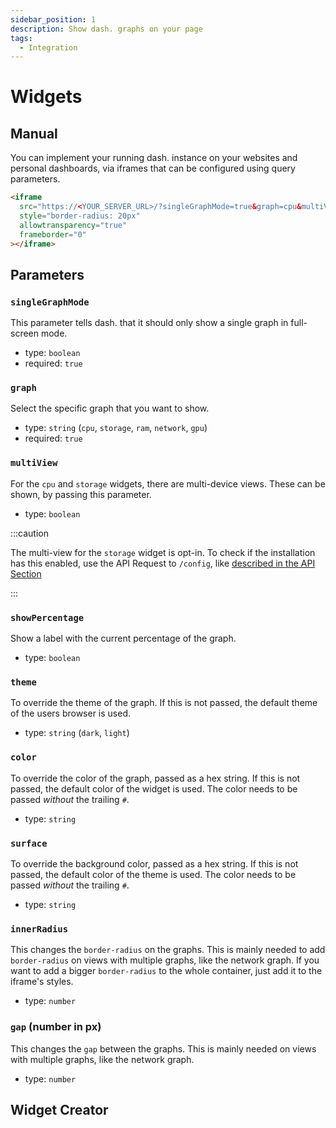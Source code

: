 ```yaml
---
sidebar_position: 1
description: Show dash. graphs on your page
tags:
  - Integration
---
```


# Widgets

## Manual

You can implement your running dash. instance on your websites and personal dashboards, via iframes that
can be configured using query parameters.

```html
<iframe
  src="https://<YOUR_SERVER_URL>/?singleGraphMode=true&graph=cpu&multiView=true"
  style="border-radius: 20px"
  allowtransparency="true"
  frameborder="0"
></iframe>
```

## Parameters

### `singleGraphMode`

This parameter tells dash. that it should only show a single graph in full-screen mode.

- type: `boolean`
- required: `true`

### `graph`

Select the specific graph that you want to show.

- type: `string` (`cpu`, `storage`, `ram`, `network`, `gpu`)
- required: `true`

### `multiView`

For the `cpu` and `storage` widgets, there are multi-device views.
These can be shown, by passing this parameter.

- type: `boolean`

:::caution

The multi-view for the `storage` widget is opt-in. To check if the installation has this enabled, use
the API Request to `/config`, like [described in the API Section](./api#config)

:::

### `showPercentage`

Show a label with the current percentage of the graph.

- type: `boolean`

### `theme`

To override the theme of the graph. If this is not passed, the default theme of the users browser is used.

- type: `string` (`dark`, `light`)

### `color`

To override the color of the graph, passed as a hex string. If this is not passed, the default color of the widget is used.
The color needs to be passed _without_ the trailing `#`.

- type: `string`

### `surface`

To override the background color, passed as a hex string. If this is not passed, the default color of the theme is used.
The color needs to be passed _without_ the trailing `#`.

- type: `string`

### `innerRadius`

This changes the `border-radius` on the graphs. This is mainly needed to add `border-radius` on views with multiple graphs,
like the network graph. If you want to add a bigger `border-radius` to the whole container, just add it to the iframe's styles.

- type: `number`

### `gap` (number in px)

This changes the `gap` between the graphs. This is mainly needed on views with multiple graphs, like the network graph.

- type: `number`

## Widget Creator


<WidgetPreview />
